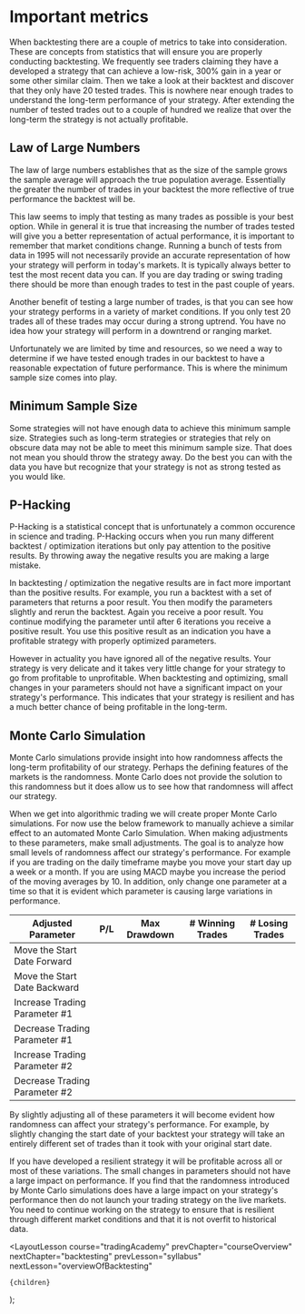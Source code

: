 
# Important metrics

When backtesting there are a couple of metrics to take into consideration. These are concepts from statistics that will
ensure you are properly conducting backtesting. We frequently see traders claiming they have a developed a strategy that
can achieve a low-risk, 300% gain in a year or some other similar claim. Then we take a look at their backtest and discover
that they only have 20 tested trades. This is nowhere near enough trades to understand the long-term performance of your
strategy. After extending the number of tested trades out to a couple of hundred we realize that over the long-term the
strategy is not actually profitable.

## Law of Large Numbers

The law of large numbers establishes that as the size of the sample grows the sample average will approach the true population
average. Essentially the greater the number of trades in your backtest the more reflective of true performance the backtest
will be.

This law seems to imply that testing as many trades as possible is your best option. While in general it is true that increasing
the number of trades tested will give you a better representation of actual performance, it is important to remember that
market conditions change. Running a bunch of tests from data in 1995 will not necessarily provide an accurate representation
of how your strategy will perform in today's markets. It is typically always better to test the most recent data you
can. If you are day trading or swing trading there should be more than enough trades to test in the past couple of years.

Another benefit of testing a large number of trades, is that you can see how your strategy performs in a variety of
market conditions. If you only test 20 trades all of these trades may occur during a strong uptrend. You have no idea how
your strategy will perform in a downtrend or ranging market.

Unfortunately we are limited by time and resources, so we need a way to determine if we have tested enough trades in our
backtest to have a reasonable expectation of future performance. This is where the minimum sample size comes into play.

## Minimum Sample Size

Some strategies will not have enough data to achieve this minimum sample size. Strategies such as long-term strategies or
strategies that rely on obscure data may not be able to meet this minimum sample size. That does not mean you should throw the
strategy away. Do the best you can with the data you have but recognize that your strategy is not as strong tested as you
would like.

## P-Hacking

P-Hacking is a statistical concept that is unfortunately a common occurence in science and trading. P-Hacking occurs when you
run many different backtest / optimization iterations but only pay attention to the positive results. By throwing away the
negative results you are making a large mistake.

In backtesting / optimization the negative results are in fact more important than the positive results. For example, you
run a backtest with a set of parameters that returns a poor result. You then modify the parameters slightly and rerun the backtest.
Again you receive a poor result. You continue modifying the parameter until after 6 iterations you receive a positive result. You
use this positive result as an indication you have a profitable strategy with properly optimized parameters.

However in actuality you have ignored all of the negative results. Your strategy is very delicate and it takes very little
change for your strategy to go from profitable to unprofitable. When backtesting and optimizing, small changes in your parameters
should not have a significant impact on your strategy's performance. This indicates that your strategy is resilient and has a
much better chance of being profitable in the long-term.

## Monte Carlo Simulation

Monte Carlo simulations provide insight into how randomness affects the long-term profitability of our strategy. Perhaps the
defining features of the markets is the randomness. Monte Carlo does not provide the solution to this randomness but it does
allow us to see how that randomness will affect our strategy.

When we get into algorithmic trading we will create proper Monte Carlo simulations. For now use the below framework to manually
achieve a similar effect to an automated Monte Carlo Simulation. When making adjustments to these parameters, make small
adjustments. The goal is to analyze how small levels of randomness affect our strategy's performance. For example if you are trading
on the daily timeframe maybe you move your start day up a week or a month. If you are using MACD maybe you increase the period
of the moving averages by 10. In addition, only change one parameter at a time so that it is evident which parameter is causing
large variations in performance.

| Adjusted Parameter            | P/L | Max Drawdown | # Winning Trades | # Losing Trades |
| ----------------------------- | --- | ------------ | ---------------- | --------------- |
| Move the Start Date Forward   |     |              |                  |                 |
| Move the Start Date Backward  |     |              |                  |                 |
| Increase Trading Parameter #1 |     |              |                  |                 |
| Decrease Trading Parameter #1 |     |              |                  |                 |
| Increase Trading Parameter #2 |     |              |                  |                 |
| Decrease Trading Parameter #2 |     |              |                  |                 |

By slightly adjusting all of these parameters it will become evident how randomness can affect your strategy's performance. For
example, by slightly changing the start date of your backtest your strategy will take an entirely different set of trades than
it took with your original start date.

If you have developed a resilient strategy it will be profitable across all or most of these variations. The small changes in
parameters should not have a large impact on performance. If you find that the randomness introduced by Monte Carlo simulations
does have a large impact on your strategy's performance then do not launch your trading strategy on the live markets. You need
to continue working on the strategy to ensure that is resilient through different market conditions and that it is not overfit
to historical data.

  <LayoutLesson
    course="tradingAcademy"
    prevChapter="courseOverview"
    nextChapter="backtesting"
    prevLesson="syllabus"
    nextLesson="overviewOfBacktesting"
  >
    {children}
  </LayoutLesson>
);
